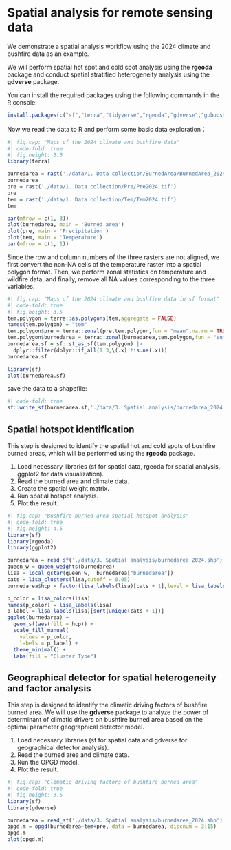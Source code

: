 # Spatial analysis for remote sensing data

We demonstrate a spatial analysis workflow using the 2024 climate and bushfire data as an example.

We will perform spatial hot spot and cold spot analysis using the **rgeoda** package and conduct spatial stratified heterogeneity analysis using the **gdverse** package.

You can install the required packages using the following commands in the R console:

```r
install.packages(c("sf","terra","tidyverse","rgeoda","gdverse","gpboost"),dep = TRUE)
```

Now we read the data to R and perform some basic data exploration：

```r
#| fig.cap: "Maps of the 2024 climate and bushfire data"
#| code-fold: true
#| fig.height: 3.5
library(terra)

burnedarea = rast('./data/1. Data collection/BurnedArea/BurnedArea_2024.tif')
burnedarea
pre = rast('./data/1. Data collection/Pre/Pre2024.tif')
pre
tem = rast('./data/1. Data collection/Tem/Tem2024.tif')
tem

par(mfrow = c(1, 3))
plot(burnedarea, main = 'Burned area')
plot(pre, main = 'Precipitation')
plot(tem, main = 'Temperature')
par(mfrow = c(1, 1))
```

Since the row and column numbers of the three rasters are not aligned, we first convert the non-NA cells of the temperature raster into a spatial polygon format. Then, we perform zonal statistics on temperature and wildfire data, and finally, remove all NA values corresponding to the three variables.

```r
#| fig.cap: "Maps of the 2024 climate and bushfire data in sf format"
#| code-fold: true
#| fig.height: 3.5
tem.polygon = terra::as.polygons(tem,aggregate = FALSE)
names(tem.polygon) = "tem"
tem.polygon$pre = terra::zonal(pre,tem.polygon,fun = "mean",na.rm = TRUE)[,1]
tem.polygon$burnedarea = terra::zonal(burnedarea,tem.polygon,fun = "sum",na.rm = TRUE)[,1]
burnedarea.sf = sf::st_as_sf(tem.polygon) |> 
  dplyr::filter(dplyr::if_all(1:3,\(.x) !is.na(.x)))
burnedarea.sf

library(sf)
plot(burnedarea.sf)
```

save the data to a shapefile:

```r
#| code-fold: true
sf::write_sf(burnedarea.sf,'./data/3. Spatial analysis/burnedarea_2024.shp',overwrite = TRUE)
```

## Spatial hotspot identification

::: {.callout-tip title="Aim"}
This step is designed to identify the spatial hot and cold spots of bushfire burned areas, which will be performed using the **rgeoda** package.
:::

::: {.callout-caution title="Description of steps"}
1.	Load necessary libraries (sf for spatial data, rgeoda for spatial analysis, ggplot2 for data visualization).
2.	Read the burned area and climate data.
3.	Create the spatial weight matrix.
4.	Run spatial hotspot analysis.
5.	Plot the result.
:::

```r
#| fig.cap: "Bushfire burned area spatial hotspot analysis"
#| code-fold: true
#| fig.height: 4.5
library(sf)
library(rgeoda)
library(ggplot2)

burnedarea = read_sf('./data/3. Spatial analysis/burnedarea_2024.shp')
queen_w = queen_weights(burnedarea)
lisa = local_gstar(queen_w,  burnedarea["burnedarea"])
cats = lisa_clusters(lisa,cutoff = 0.05)
burnedarea$hcp = factor(lisa_labels(lisa)[cats + 1],level = lisa_labels(lisa))

p_color = lisa_colors(lisa)
names(p_color) = lisa_labels(lisa)
p_label = lisa_labels(lisa)[sort(unique(cats + 1))]
ggplot(burnedarea) +
  geom_sf(aes(fill = hcp)) +
  scale_fill_manual(
    values = p_color, 
    labels = p_label) +
  theme_minimal() +
  labs(fill = "Cluster Type")
```

## Geographical detector for spatial heterogeneity and factor analysis

::: {.callout-tip title="Aim"}
This step is designed to identify the climatic driving factors of bushfire burned area. We will use the **gdverse** package to analyze the power of determinant of climatic drivers on bushfire burned area based on the optimal parameter geographical detector model.
:::

::: {.callout-caution title="Description of steps"}
1.	Load necessary libraries (sf for spatial data and gdverse for geographical detector analysis).
2.	Read the burned area and climate data.
3.	Run the OPGD model.
4.	Plot the result.
:::

```r
#| fig.cap: "Climatic driving factors of bushfire burned area"
#| code-fold: true
#| fig.height: 3.5
library(sf)
library(gdverse)

burnedarea = read_sf('./data/3. Spatial analysis/burnedarea_2024.shp')
opgd.m = opgd(burnedarea~tem+pre, data = burnedarea, discnum = 3:15)
opgd.m
plot(opgd.m)
```